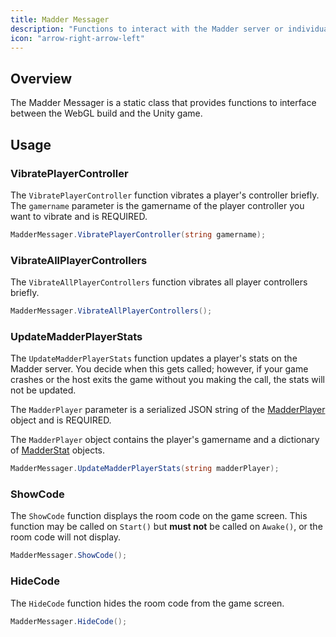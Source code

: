 ```yaml
---
title: Madder Messager
description: "Functions to interact with the Madder server or individual player controller apps"
icon: "arrow-right-arrow-left"
---
```


## Overview

The Madder Messager is a static class that provides functions to interface between the WebGL build and the Unity game.

## Usage

### VibratePlayerController

The `VibratePlayerController` function vibrates a player's controller briefly.
The `gamername` parameter is the gamername of the player controller you want to vibrate and is REQUIRED.

```csharp
MadderMessager.VibratePlayerController(string gamername);
```

### VibrateAllPlayerControllers

The `VibrateAllPlayerControllers` function vibrates all player controllers briefly.

```csharp
MadderMessager.VibrateAllPlayerControllers();
```

### UpdateMadderPlayerStats

The `UpdateMadderPlayerStats` function updates a player's stats on the Madder server. You decide when this gets called;
however, if your game crashes or the host exits the game without you making the call, the stats will not be updated.

The `MadderPlayer` parameter is a serialized JSON string of the [MadderPlayer](madder-player) object and is REQUIRED.

The `MadderPlayer` object contains the player's gamername and a dictionary of [MadderStat](madder-stat) objects.

```csharp
MadderMessager.UpdateMadderPlayerStats(string madderPlayer);
```

### ShowCode

The `ShowCode` function displays the room code on the game screen. This function may be called on `Start()` but **must
not** be called on `Awake()`, or the room code will not display.

```csharp
MadderMessager.ShowCode();
```

### HideCode

The `HideCode` function hides the room code from the game screen.

```csharp
MadderMessager.HideCode();
```
